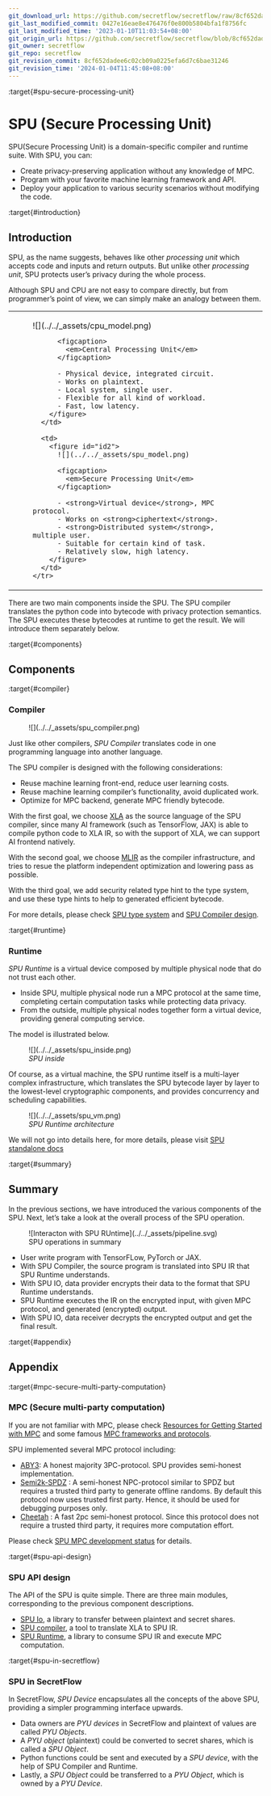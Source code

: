 ```yaml
---
git_download_url: https://github.com/secretflow/secretflow/raw/8cf652dadee6c02cb09a0225efa6d7c6bae31246/docs/developer/design/spu.rst
git_last_modified_commit: 0427e16eae8e476476f0e800b5804bfa1f8756fc
git_last_modified_time: '2023-01-10T11:03:54+08:00'
git_origin_url: https://github.com/secretflow/secretflow/blob/8cf652dadee6c02cb09a0225efa6d7c6bae31246/docs/developer/design/spu.rst
git_owner: secretflow
git_repo: secretflow
git_revision_commit: 8cf652dadee6c02cb09a0225efa6d7c6bae31246
git_revision_time: '2024-01-04T11:45:08+08:00'
---
```


:target{#spu-secure-processing-unit}

# SPU (Secure Processing Unit)

SPU(Secure Processing Unit) is a domain-specific compiler and runtime suite. With SPU, you can:

- Create privacy-preserving application without any knowledge of MPC.
- Program with your favorite machine learning framework and API.
- Deploy your application to various security scenarios without modifying the code.

:target{#introduction}

## Introduction

SPU, as the name suggests, behaves like other <em>processing unit</em> which accepts code and inputs and return outputs. But unlike other <em>processing unit</em>, SPU protects user’s privacy during the whole process.

Although SPU and CPU are not easy to compare directly, but from programmer’s point of view, we can simply make an analogy between them.

<table>
  <tbody>
    <tr>
      <td>
        <figure id="id1">
          ![](../../_assets/cpu_model.png)

          <figcaption>
            <em>Central Processing Unit</em>
          </figcaption>

          - Physical device, integrated circuit.
          - Works on plaintext.
          - Local system, single user.
          - Flexible for all kind of workload.
          - Fast, low latency.
        </figure>
      </td>

      <td>
        <figure id="id2">
          ![](../../_assets/spu_model.png)

          <figcaption>
            <em>Secure Processing Unit</em>
          </figcaption>

          - <strong>Virtual device</strong>, MPC protocol.
          - Works on <strong>ciphertext</strong>.
          - <strong>Distributed system</strong>, multiple user.
          - Suitable for certain kind of task.
          - Relatively slow, high latency.
        </figure>
      </td>
    </tr>
  </tbody>
</table>

There are two main components inside the SPU. The SPU compiler translates the python code into bytecode with privacy protection semantics. The SPU executes these bytecodes at runtime to get the result. We will introduce them separately below.

:target{#components}

## Components

:target{#compiler}

### Compiler

<figure>
  ![](../../_assets/spu_compiler.png)
</figure>

Just like other compilers, <em>SPU Compiler</em> translates code in one programming language into another language.

The SPU compiler is designed with the following considerations:

- Reuse machine learning front-end, reduce user learning costs.
- Reuse machine learning compiler’s functionality, avoid duplicated work.
- Optimize for MPC backend, generate MPC friendly bytecode.

With the first goal, we choose [XLA](https://www.tensorflow.org/xla/architecture) as the source language of the SPU compiler, since many AI framework (such as TensorFlow, JAX) is able to compile python code to XLA IR, so with the support of XLA, we can support AI frontend natively.

With the second goal, we choose [MLIR](https://mlir.llvm.org/) as the compiler infrastructure, and tries to resue the platform independent optimization and lowering pass as possible.

With the third goal, we add security related type hint to the type system, and use these type hints to help to generated efficient bytecode.

For more details, please check [SPU type system](https://www.secretflow.org.cn/docs/spu/en/development/type_system.html) and [SPU Compiler design](https://www.secretflow.org.cn/docs/spu/en/development/compiler.html).

:target{#runtime}

### Runtime

<em>SPU Runtime</em> is a virtual device composed by multiple physical node that do not trust each other.

- Inside SPU, multiple physical node run a MPC protocol at the same time, completing certain computation tasks while protecting data privacy.
- From the outside, multiple physical nodes together form a virtual device, providing general computing service.

The model is illustrated below.

<figure id="id3">
  ![](../../_assets/spu_inside.png)

  <figcaption>
    <em>SPU inside</em>
  </figcaption>
</figure>

Of course, as a virtual machine, the SPU runtime itself is a multi-layer complex infrastructure, which translates the SPU bytecode layer by layer to the lowest-level cryptographic components, and provides concurrency and scheduling capabilities.

<figure id="id4">
  ![](../../_assets/spu_vm.png)

  <figcaption>
    <em>SPU Runtime architecture</em>
  </figcaption>
</figure>

We will not go into details here, for more details, please visit [SPU standalone docs](https://www.secretflow.org.cn/docs/spu/en/)

:target{#summary}

## Summary

In the previous sections, we have introduced the various components of the SPU. Next, let’s take a look at the overall process of the SPU operation.

<figure id="id5">
  ![Interacton with SPU RUntime](../../_assets/pipeline.svg)

  <figcaption>
    SPU operations in summary
  </figcaption>
</figure>

- User write program with TensorFLow, PyTorch or JAX.
- With SPU Compiler, the source program is translated into SPU IR that SPU Runtime understands.
- With SPU IO, data provider encrypts their data to the format that SPU Runtime understands.
- SPU Runtime executes the IR on the encrypted input, with given MPC protocol, and generated (encrypted) output.
- With SPU IO, data receiver decrypts the encrypted output and get the final result.

:target{#appendix}

## Appendix

:target{#mpc-secure-multi-party-computation}

### MPC (Secure multi-party computation)

If you are not familiar with MPC, please check [Resources for Getting
Started with MPC](https://u.cs.biu.ac.il/~lindell/MPC-resources.html)
and some famous [MPC frameworks and protocols](https://github.com/rdragos/awesome-mpc#frameworks.).

SPU implemented several MPC protocol including:

- [ABY3](https://eprint.iacr.org/2018/403.pdf): A honest majority
  3PC-protocol. SPU provides semi-honest implementation.
- [Semi2k-SPDZ](https://eprint.iacr.org/2018/482.pdf) : A
  semi-honest NPC-protocol similar to SPDZ but requires a trusted third
  party to generate offline randoms. By default this protocol now uses
  trusted first party. Hence, it should be used for debugging purposes
  only.
- [Cheetah](https://eprint.iacr.org/2022/207) : A fast 2pc
  semi-honest protocol. Since this protocol does not require a trusted
  third party, it requires more computation effort.

Please check [SPU MPC development status](https://www.secretflow.org.cn/docs/spu/en/reference/mpc_status.html) for
details.

:target{#spu-api-design}

### SPU API design

The API of the SPU is quite simple. There are three main modules, corresponding to the previous component descriptions.

- [SPU Io](https://www.secretflow.org.cn/docs/spu/en/reference/py_api.html#runtime-io),
  a library to transfer between plaintext and secret shares.
- [SPU compiler](https://www.secretflow.org.cn/docs/spu/en/reference/py_api.html#compiler),
  a tool to translate XLA to SPU IR.
- [SPU Runtime](https://www.secretflow.org.cn/docs/spu/en/reference/py_api.html#runtime-setup),
  a library to consume SPU IR and execute MPC computation.

:target{#spu-in-secretflow}

### SPU in SecretFlow

In SecretFlow, <em>SPU Device</em> encapsulates all the concepts of the above SPU, providing a simpler programming interface upwards.

- Data owners are <em>PYU devices</em> in SecretFlow and plaintext of values are called <em>PYU Objects</em>.
- A <em>PYU object</em> (plaintext) could be converted to secret shares, which is called a <em>SPU Object</em>.
- Python functions could be sent and executed by a <em>SPU device</em>, with the help of SPU Compiler and Runtime.
- Lastly, a <em>SPU Object</em> could be transferred to a <em>PYU Object</em>, which is owned by a <em>PYU Device</em>.
